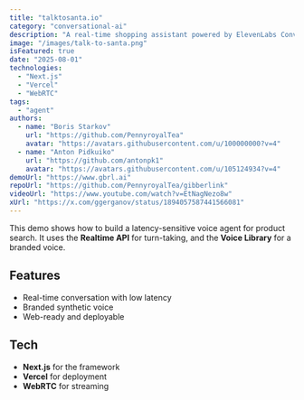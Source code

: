 ```yaml
---
title: "talktosanta.io"
category: "conversational-ai"
description: "A real-time shopping assistant powered by ElevenLabs Conversational AI."
image: "/images/talk-to-santa.png"
isFeatured: true
date: "2025-08-01"
technologies:
  - "Next.js"
  - "Vercel"
  - "WebRTC"
tags:
  - "agent"
authors:
  - name: "Boris Starkov"
    url: "https://github.com/PennyroyalTea"
    avatar: "https://avatars.githubusercontent.com/u/100000000?v=4"
  - name: "Anton Pidkuiko"
    url: "https://github.com/antonpk1"
    avatar: "https://avatars.githubusercontent.com/u/105124934?v=4"
demoUrl: "https://www.gbrl.ai"
repoUrl: "https://github.com/PennyroyalTea/gibberlink"
videoUrl: "https://www.youtube.com/watch?v=EtNagNezo8w"
xUrl: "https://x.com/ggerganov/status/1894057587441566081"
---
```


This demo shows how to build a latency-sensitive voice agent for product search. It uses the **Realtime API** for turn-taking, and the **Voice Library** for a branded voice.

## Features

- Real-time conversation with low latency
- Branded synthetic voice
- Web-ready and deployable

## Tech

- **Next.js** for the framework
- **Vercel** for deployment
- **WebRTC** for streaming 